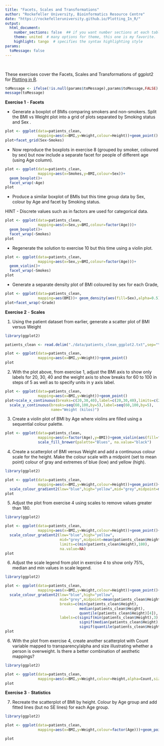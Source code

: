 ```yaml
---
title: "Facets, Scales and Transformations"
author: "Rockefeller University, Bioinformatics Resource Centre"
date: "https://rockefelleruniversity.github.io/Plotting_In_R/"
output: 
  html_document:
    number_sections: false  ## if you want number sections at each table header
    theme: united  # many options for theme, this one is my favorite.
    highlight: tango  # specifies the syntax highlighting style
params:
  toMessage: false    
---
```


<p>&nbsp;</p>
These exercises cover the Facets, Scales and Transformations of ggplot2 for [Plotting in R](https://rockefelleruniversity.github.io/Plotting_In_R/). 

```r
toMessage <- ifelse(!is.null(params$toMessage),params$toMessage,FALSE)
message(toMessage)
```

**Exercise 1** - **Facets**

- Generate a boxplot of BMIs comparing smokers and non-smokers. Split the BMI vs Weight plot into a grid of plots separated by Smoking status and Sex .

```r
plot <- ggplot(data=patients_clean,
               mapping=aes(x=BMI,y=Weight,colour=Height))+geom_point()
plot+facet_grid(Sex~Smokes)
```

- Now reproduce the boxplots in exercise 8 (grouped by smoker, coloured by sex) but now include a separate facet for people of different age (using Age column).

```r

plot <- ggplot(data=patients_clean,
               mapping=aes(x=Smokes,y=BMI,colour=Sex))+
  geom_boxplot()+
  facet_wrap(~Age)
plot
```

- Produce a similar boxplot of BMIs but this time group data by Sex, colour by Age and facet by Smoking status.

HINT - Discrete values such as in factors are used for categorical data.

```r
plot <- ggplot(data=patients_clean,
               mapping=aes(x=Sex,y=BMI,colour=factor(Age)))+
  geom_boxplot()+
  facet_wrap(~Smokes)
plot
```

- Regenerate the solution to exercise 10 but this time using a violin plot.

```r
plot <- ggplot(data=patients_clean,
               mapping=aes(x=Sex,y=BMI,colour=factor(Age)))+
  geom_violin()+
  facet_wrap(~Smokes)
plot
```

- Generate a separate density plot of BMI coloured by sex for each Grade,

```r

plot <- ggplot(data=patients_clean,
               mapping=aes(BMI))+ geom_density(aes(fill=Sex),alpha=0.5)
plot+facet_wrap(~Grade)
```


**Exercise 2** - **Scales**

1. Using the patient dataset from earlier, generate a scatter plot of BMI versus Weight

```r
library(ggplot2)

patients_clean <- read.delim("./data/patients_clean_ggplot2.txt",sep="\t")

plot <- ggplot(data=patients_clean,
               mapping=aes(x=BMI,y=Weight))+geom_point()
plot
```

2. With the plot above, from exercise 1, adjust the BMI axis to show only labels for 20, 30, 40 and the weight axis to show breaks for 60 to 100 in steps of 5 as well as to specify units in y axis label. 


```r
plot <- ggplot(data=patients_clean,
               mapping=aes(x=BMI,y=Weight))+geom_point()
plot+scale_x_continuous(breaks=c(20,30,40),label=c(20,30,40),limits=c(20,40))+
  scale_y_continuous(breaks=seq(60,100,by=5),label=seq(60,100,by=5),
                     name="Weight (kilos)")
```



3. Create a violin plot of BMI by Age where violins are filled using a sequential colour palette.

```r
plot <- ggplot(data=patients_clean,
               mapping=aes(x=factor(Age),y=BMI))+geom_violin(aes(fill=factor(Age)))+
               scale_fill_brewer(palette="Blues", na.value="black")
```            

4. Create a scatterplot of BMI versus Weight and add a continuous colour scale for the height. Make the colour scale  with a midpoint (set to mean point) colour of gray and extremes of blue (low) and yellow (high).


```r
library(ggplot2)

plot <- ggplot(data=patients_clean,
               mapping=aes(x=BMI,y=Weight,colour=Height))+geom_point()+
  scale_colour_gradient2(low="blue",high="yellow",mid="grey",midpoint=mean(patients_clean$Height))
plot
```

5. Adjust the plot from exercise 4 using scales to remove values greater than 180.

```r
library(ggplot2)

plot <- ggplot(data=patients_clean,
               mapping=aes(x=BMI,y=Weight,colour=Height))+geom_point()+
  scale_colour_gradient2(low="blue",high="yellow",
                         mid="grey",midpoint=mean(patients_clean$Height),
                         limits=c(min(patients_clean$Height),180),
                         na.value=NA)
plot
```

6. Adjust the scale legend from plot in exercise 4 to show only 75%, median and min values in scale legend.

```r
library(ggplot2)

plot <- ggplot(data=patients_clean,
               mapping=aes(x=BMI,y=Weight,colour=Height))+geom_point()+
  scale_colour_gradient2(low="blue",high="yellow",
                         mid="grey",midpoint=mean(patients_clean$Height),
                         breaks=c(min(patients_clean$Height),
                                  median(patients_clean$Height),
                                  quantile(patients_clean$Height)[4]),
                         labels=c(signif(min(patients_clean$Height),3),
                                  signif(median(patients_clean$Height),3),
                                  signif(quantile(patients_clean$Height)[4],3)))
plot
```


6. With the plot from exercise 4, create another scatterplot with Count variable mapped to transparency/alpha and size illustrating whether a person is overweight. 
Is there a better combination of aesthetic mappings?

```r

library(ggplot2)

plot <- ggplot(data=patients_clean,
               mapping=aes(x=BMI,y=Weight,colour=Height,alpha=Count,size=Overweight))+geom_point()
plot
```

**Exercise 3** - **Statistics**

7. Recreate the scatterplot of BMI by height. Colour by Age group and add fitted lines (but no SE lines) for each Age group. 


```r

library(ggplot2)

plot <- ggplot(data=patients_clean,
               mapping=aes(x=BMI,y=Weight,colour=factor(Age)))+geom_point()+stat_smooth(method="lm",se=F)

plot
```

